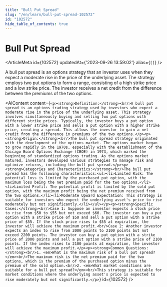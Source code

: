 ```yaml
---
title: "Bull Put Spread"
slug: "/en/learn/bull-put-spread-102572"
id: "102572"
hide_table_of_contents: true
---
```



# Bull Put Spread

<ArticleMeta id={102572} updatedAt={'2023-09-26 13:59:02'} alias={`[]`} />
<div className='border-solid border-b border-t-0 my-4 border-[var(--ifm-color-gray-300)]' />

A bull put spread is an options strategy that an investor uses when they expect a moderate rise in the price of the underlying asset. The strategy employs two put options to form a range, consisting of a high strike price and a low strike price. The investor receives a net credit from the difference between the premiums of the two options.

<AIContent content={`<p><strong>Definition:</strong><br/>A bull put spread is an options trading strategy used by investors who expect a moderate rise in the price of the underlying asset. This strategy involves simultaneously buying and selling two put options with different strike prices. Typically, the investor buys a put option with a lower strike price and sells a put option with a higher strike price, creating a spread. This allows the investor to gain a net credit from the difference in premiums of the two options.</p><p><strong>Origin:</strong><br/>The bull put spread strategy originated with the development of the options market. The options market began to grow rapidly in the 1970s, especially with the establishment of the Chicago Board Options Exchange (CBOE) in 1973, which marked the beginning of standardized options trading. As the options market matured, investors developed various strategies to manage risk and optimize returns, including the bull put spread.</p><p><strong>Categories and Characteristics:</strong><br/>The bull put spread has the following characteristics:<ul><li>Limited Risk: The potential loss is limited by the purchased put option, with the maximum loss being the net premium paid for the two options.</li><li>Limited Profit: The potential profit is limited by the sold put option, with the maximum profit being the net premium received from the two options.</li><li>Moderate Upward Expectation: This strategy is suitable for investors who expect the underlying asset's price to rise moderately but not significantly.</li></ul></p><p><strong>Specific Cases:</strong><br/>Case 1: Suppose an investor expects a stock price to rise from $50 to $55 but not exceed $60. The investor can buy a put option with a strike price of $50 and sell a put option with a strike price of $55. If the stock price rises to $55 at expiration, the investor will achieve the maximum profit.<br/>Case 2: Another investor expects an index to rise from 2000 points to 2100 points but not exceed 2200 points. The investor can buy a put option with a strike price of 2000 points and sell a put option with a strike price of 2100 points. If the index rises to 2100 points at expiration, the investor will achieve the maximum profit.</p><p><strong>Common Questions:</strong><br/>1. <em>What is the maximum risk of a bull put spread?</em><br/>The maximum risk is the net premium paid for the two options, which is the premium of the purchased option minus the premium of the sold option.<br/>2. <em>What market conditions are suitable for a bull put spread?</em><br/>This strategy is suitable for market conditions where the underlying asset's price is expected to rise moderately but not significantly.</p>`} id={102572} />
